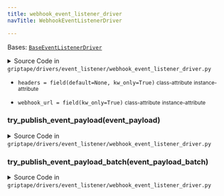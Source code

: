```yaml
---
title: webhook_event_listener_driver
navTitle: WebhookEventListenerDriver

---
```


<span id="griptape.drivers.event_listener.webhook_event_listener_driver.WebhookEventListenerDriver"></span>

Bases:
 [`BaseEventListenerDriver`](base_event_listener_driver.mdx#griptape.drivers.event_listener.base_event_listener_driver.BaseEventListenerDriver "BaseEventListenerDriver (griptape.drivers.event_listener.base_event_listener_driver.BaseEventListenerDriver)")

<details><summary>Source Code in <code>griptape&#47;drivers&#47;event_listener&#47;webhook_event_listener_driver.py</code></summary>

```python
@define
class WebhookEventListenerDriver(BaseEventListenerDriver):
    webhook_url: str = field(kw_only=True)
    headers: Optional[dict] = field(default=None, kw_only=True)

    def try_publish_event_payload(self, event_payload: dict) -> None:
        response = requests.post(url=self.webhook_url, json=event_payload, headers=self.headers)
        response.raise_for_status()

    def try_publish_event_payload_batch(self, event_payload_batch: list[dict]) -> None:
        response = requests.post(url=self.webhook_url, json=event_payload_batch, headers=self.headers)
        response.raise_for_status()
```

</details>

-   `headers = field(default=None, kw_only=True)` <small>class-attribute</small> <small>instance-attribute</small>  <span id="griptape.drivers.event_listener.webhook_event_listener_driver.WebhookEventListenerDriver.headers"></span> 

-   `webhook_url = field(kw_only=True)` <small>class-attribute</small> <small>instance-attribute</small>  <span id="griptape.drivers.event_listener.webhook_event_listener_driver.WebhookEventListenerDriver.webhook_url"></span> 

<span id="griptape.drivers.event_listener.webhook_event_listener_driver.WebhookEventListenerDriver.try_publish_event_payload"></span>

### try_publish_event_payload(event_payload)

<details><summary>Source Code in <code>griptape&#47;drivers&#47;event_listener&#47;webhook_event_listener_driver.py</code></summary>

```python
def try_publish_event_payload(self, event_payload: dict) -> None:
    response = requests.post(url=self.webhook_url, json=event_payload, headers=self.headers)
    response.raise_for_status()
```

</details>

<span id="griptape.drivers.event_listener.webhook_event_listener_driver.WebhookEventListenerDriver.try_publish_event_payload_batch"></span>

### try_publish_event_payload_batch(event_payload_batch)

<details><summary>Source Code in <code>griptape&#47;drivers&#47;event_listener&#47;webhook_event_listener_driver.py</code></summary>

```python
def try_publish_event_payload_batch(self, event_payload_batch: list[dict]) -> None:
    response = requests.post(url=self.webhook_url, json=event_payload_batch, headers=self.headers)
    response.raise_for_status()
```

</details>
